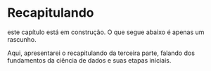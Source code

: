 # Recapitulando {#recap3 .unnumbered}

:::{.warn}
este capítulo está em construção. O que segue abaixo é apenas um rascunho.
:::

Aqui, apresentarei o recapitulando da terceira parte, falando dos fundamentos da ciência de dados e suas etapas iniciais.
